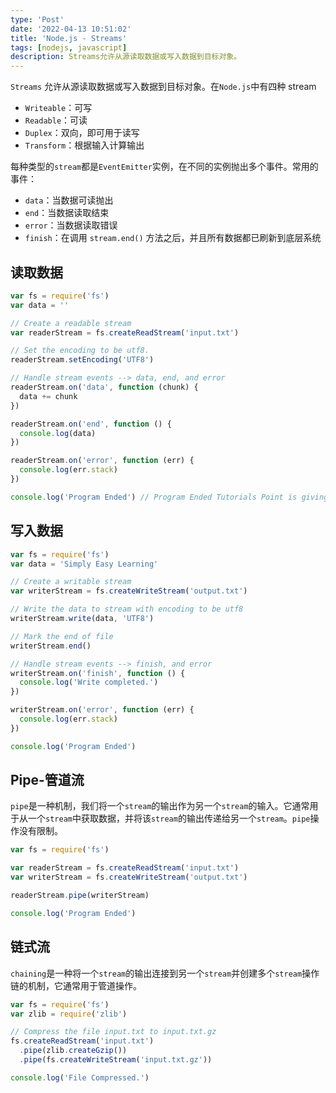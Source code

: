 ```yaml
---
type: 'Post'
date: '2022-04-13 10:51:02'
title: 'Node.js - Streams'
tags: [nodejs, javascript]
description: Streams允许从源读取数据或写入数据到目标对象。
---
```


`Streams` 允许从源读取数据或写入数据到目标对象。在`Node.js`中有四种 stream

- `Writeable`：可写
- `Readable`：可读
- `Duplex`：双向，即可用于读写
- `Transform`：根据输入计算输出

每种类型的`stream`都是`EventEmitter`实例，在不同的实例抛出多个事件。常用的事件：

- `data`：当数据可读抛出
- `end`：当数据读取结束
- `error`：当数据读取错误
- `finish`：在调用 `stream.end()` 方法之后，并且所有数据都已刷新到底层系统

## 读取数据

```js
var fs = require('fs')
var data = ''

// Create a readable stream
var readerStream = fs.createReadStream('input.txt')

// Set the encoding to be utf8.
readerStream.setEncoding('UTF8')

// Handle stream events --> data, end, and error
readerStream.on('data', function (chunk) {
  data += chunk
})

readerStream.on('end', function () {
  console.log(data)
})

readerStream.on('error', function (err) {
  console.log(err.stack)
})

console.log('Program Ended') // Program Ended Tutorials Point is giving self learning content to teach the world in simple and easy way!!!!!
```

## 写入数据

```js
var fs = require('fs')
var data = 'Simply Easy Learning'

// Create a writable stream
var writerStream = fs.createWriteStream('output.txt')

// Write the data to stream with encoding to be utf8
writerStream.write(data, 'UTF8')

// Mark the end of file
writerStream.end()

// Handle stream events --> finish, and error
writerStream.on('finish', function () {
  console.log('Write completed.')
})

writerStream.on('error', function (err) {
  console.log(err.stack)
})

console.log('Program Ended')
```

## Pipe-管道流

`pipe`是一种机制，我们将一个`stream`的输出作为另一个`stream`的输入。它通常用于从一个`stream`中获取数据，并将该`stream`的输出传递给另一个`stream`。`pipe`操作没有限制。

```js
var fs = require('fs')

var readerStream = fs.createReadStream('input.txt')
var writerStream = fs.createWriteStream('output.txt')

readerStream.pipe(writerStream)

console.log('Program Ended')
```

## 链式流

`chaining`是一种将一个`stream`的输出连接到另一个`stream`并创建多个`stream`操作链的机制，它通常用于管道操作。

```js
var fs = require('fs')
var zlib = require('zlib')

// Compress the file input.txt to input.txt.gz
fs.createReadStream('input.txt')
  .pipe(zlib.createGzip())
  .pipe(fs.createWriteStream('input.txt.gz'))

console.log('File Compressed.')
```
